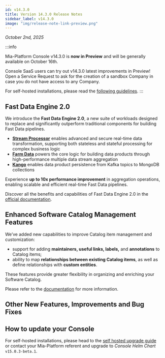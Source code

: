```yaml
---
id: v14.3.0
title: Version 14.3.0 Release Notes
sidebar_label: v14.3.0
image: "img/release-note-link-preview.png"
---
```



_October 2nd, 2025_

:::info

Mia-Platform Console v14.3.0 is **now in Preview** and will be generally available on October 16th.

Console SaaS users can try out v14.3.0 latest improvements in Preview! Open a Service Request to ask for the creation of a sandbox Company in case you do not have access to any Company.

For self-hosted installations, please read the [following guidelines](#how-to-update-your-console).
:::

## Fast Data Engine 2.0

We introduce the **Fast Data Engine 2.0**, a new suite of workloads designed to replace and significantly outperform traditional components for building Fast Data pipelines.

- **[Stream Processor](/docs/products/fast_data/fast_data_engine_v2/stream_processor/overview)** enables advanced and secure real-time data transformation, supporting both stateless and stateful processing for complex business logic
- **[Farm Data](/docs/products/fast_data/fast_data_engine_v2/farm_data/overview)** powers the core logic for building data products through high-performance multiple data stream aggregation
- **[Kango](/docs/products/fast_data/fast_data_engine_v2/kango/overview)** enables data product persistence from Kafka topics to MongoDB collections

Experience **up to 10x performance improvement** in aggregation operations, enabling scalable and efficient real-time Fast Data pipelines.

Discover all the benefits and capabilities of Fast Data Engine 2.0 in the [official documentation](/docs/products/fast_data/fast_data_engine_v2/overview).

## Enhanced Software Catalog Management Features

We’ve added new capabilities to improve Catalog item management and customization:

- support for adding **maintainers, useful links, labels,** and **annotations** to Catalog items;
- ability to map **relationships between existing Catalog items**, as well as define relationships with **custom entities**.

These features provide greater flexibility in organizing and enriching your Software Catalog.

Please refer to the [documentation](/docs/products/software-catalog/basic-concepts/items-relationships) for more information.

## Other New Features, Improvements and Bug Fixes

<Accordion data={dataAccordion} />

## How to update your Console

For self-hosted installations, please head to the [self hosted upgrade guide](/docs/infrastructure/self-hosted/installation-chart/how-to-upgrade) or contact your Mia-Platform referent and upgrade to _Console Helm Chart_ `v15.0.3-beta.1`.
